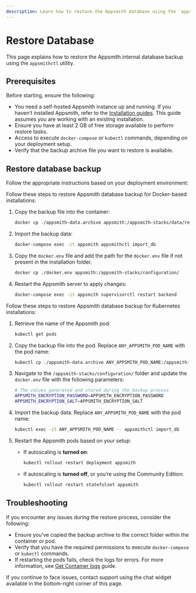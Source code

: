 ```yaml
---
description: Learn how to restore the Appsmith database using the `appsmithctl` command-line utility.
---
```



# Restore Database

This page explains how to restore the Appsmith internal database backup using the `appsmithctl` utility.

## Prerequisites

Before starting, ensure the following:

- You need a self-hosted Appsmith instance up and running. If you haven’t installed Appsmith, refer to the [Installation guides](/getting-started/setup/installation-guides). This guide assumes you are working with an existing installation.
- Ensure you have at least 2 GB of free storage available to perform restore tasks.
- Access to execute `docker-compose` or `kubectl` commands, depending on your deployment setup.
- Verify that the backup archive file you want to restore is available. 

## Restore database backup

Follow the appropriate instructions based on your deployment environment:

<Tabs queryString="current-command-type">

<TabItem label="Docker" value="docker-commands">

Follow these steps to restore Appsmith database backup for Docker-based installations:

1. Copy the backup file into the container:

   ```bash
   docker cp ./appsmith-data.archive appsmith:/appsmith-stacks/data/restore/
   ```

2. Import the backup data:

   ```bash
   docker-compose exec -it appsmith appsmithctl import_db
   ```

3. Copy the `docker.env` file and add the path for the `docker.env` file if not present in the installation folder.

   ```bash
   docker cp ./docker.env appsmith:/appsmith-stacks/configuration/
   ```

4. Restart the Appsmith server to apply changes:

   ```bash
   docker-compose exec -it appsmith supervisorctl restart backend
   ```

</TabItem>

<TabItem label="Kubernetes" value="kubernetes-commands">

Follow these steps to restore Appsmith database backup for Kubernetes installations:

1. Retrieve the name of the Appsmith pod:

   ```bash
   kubectl get pods
   ```

2. Copy the backup file into the pod. Replace `ANY_APPSMITH_POD_NAME` with the pod name:

   ```bash
   kubectl cp ./appsmith-data.archive ANY_APPSMITH_POD_NAME:/appsmith-stacks/data/restore/
   ```

3. Navigate to the `/appsmith-stacks/configuration/` folder and update the `docker.env` file with the following parameters:

   ```bash
   # The values generated and stored during the backup process
   APPSMITH_ENCRYPTION_PASSWORD=APPSMITH_ENCRYPTION_PASSWORD
   APPSMITH_ENCRYPTION_SALT=APPSMITH_ENCRYPTION_SALT
   ```

4. Import the backup data. Replace `ANY_APPSMITH_POD_NAME` with the pod name:

   ```bash
   kubectl exec -it ANY_APPSMITH_POD_NAME -- appsmithctl import_db
   ```

5. Restart the Appsmith pods based on your setup:

   - If autoscaling is **turned on**:

      ```bash
      kubectl rollout restart deployment appsmith
      ```

   - If autoscaling is **turned off**, or you’re using the Community Edition:

      ```bash
      kubectl rollout restart statefulset appsmith
      ```
</TabItem>

</Tabs>

## Troubleshooting

If you encounter any issues during the restore process, consider the following:

- Ensure you've copied the backup archive to the correct folder within the container or pod.
- Verify that you have the required permissions to execute `docker-compose` or `kubectl` commands.
- If restarting the pods fails, check the logs for errors. For more information, see [Get Container logs](/getting-started/setup/instance-management/how-to-get-container-logs) guide.

If you continue to face issues, contact support using the chat widget available in the bottom-right corner of this page.